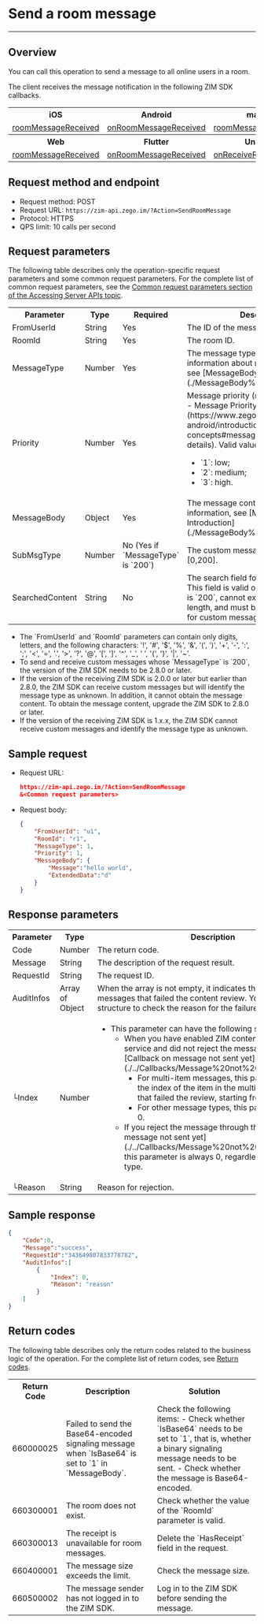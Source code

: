 # Send a room message

---

## Overview

You can call this operation to send a message to all online users in a room.

The client receives the message notification in the following ZIM SDK callbacks.

<table>

<tbody><tr>
<th>iOS</th>
<th>Android</th>
<th>macOS</th>
<th>Windows</th>
</tr>
<tr>
<td><a href="https://docs.zegocloud.com/article/api?doc=zim_API~objective-c_ios~protocol~ZIMEventHandler#zim-room-message-received-info-from-room-id" target="_blank" rel="noopener">roomMessageReceived</a></td>
<td><a href="https://docs.zegocloud.com/article/api?doc=zim_API~java_android~class~ZIMEventHandler#on-room-message-received" target="_blank" rel="noopener">onRoomMessageReceived</a></td>
<td><a href="https://docs.zegocloud.com/article/api?doc=zim_API~objective-c_macos~protocol~ZIMEventHandler#zim-room-message-received-info-from-room-id" target="_blank" rel="noopener">roomMessageReceived</a></td>
<td><a href="https://docs.zegocloud.com/article/api?doc=zim_API~cpp_windows~class~ZIMEventHandler#on-room-message-received" target="_blank" rel="noopener">onRoomMessageReceived</a></td>
</tr>
<tr>
<th>Web</th>
<th>Flutter</th>
<th>Unity3D</th>
<th>React Native</th>
</tr>
<tr>
<td><a href="https://docs.zegocloud.com/article/api?doc=zim_API~javascript_web~interface~ZIMEventHandler#room-message-received" target="_blank" rel="noopener">roomMessageReceived</a></td>
<td><a href="https://pub.dev/documentation/zego_zim/latest/zego_zim/ZIMEventHandler/onRoomMessageReceived.html" target="_blank" rel="noopener">onRoomMessageReceived</a></td>
<td><a href="https://docs.zegocloud.com/article/api?doc=zim_API~cs_unity3d~class~ZIMEventHandler#on-receive-room-message" target="_blank" rel="noopener">onReceiveRoomMessage</a></td>
<td><a href="https://docs.zegocloud.com/article/api?doc=zim_API~javascript_react-native~interface~ZIMEventHandler#room-message-received" target="_blank" rel="noopener">roomMessageReceived</a></td>
</tr>
</tbody></table>

## Request method and endpoint

- Request method: POST
- Request URL: `https://zim-api.zego.im/?Action=SendRoomMessage`
- Protocol: HTTPS
- QPS limit: 10 calls per second

## Request parameters

The following table describes only the operation-specific request parameters and some common request parameters. For the complete list of common request parameters, see the [Common request parameters section of the Accessing Server APIs topic](../Accessing%20Server%20APIs.mdx#common-parameters).

<table>

<tbody><tr>
<th>Parameter</th>
<th>Type</th>
<th>Required</th>
<th>Description</th>
</tr>
<tr>
<td>FromUserId</td>
<td>String</td>
<td>Yes</td>
<td>The ID of the message sender.</td>
</tr>
<tr>
<td>RoomId</td>
<td>String</td>
<td>Yes</td>
<td>The room ID.</td>
</tr>
<tr>
<td>MessageType</td>
<td>Number</td>
<td>Yes</td>
<td>The message type. For more information about room message types, see [MessageBody Introduction](./MessageBody%20Introduction.mdx).</td>
</tr>
<tr>
<td>Priority</td>
<td>Number</td>
<td>Yes</td>
<td>Message priority (read [Basic Concepts - Message Priority](https://www.zegocloud.com/docs/zim-android/introduction/basic-concepts#message-priority) for details). Valid values:<p></p><ul><li>`1`: low;</li><li>`2`: medium;</li><li>`3`: high.</li></ul></td>
</tr>
<tr>
<td>MessageBody</td>
<td>Object</td>
<td>Yes</td>
<td>The message content. For more information, see [MessageBody Introduction](./MessageBody%20Introduction.mdx).</td>
</tr>
<tr>
<td>SubMsgType</td>
<td>Number</td>
<td>No (Yes if `MessageType` is `200`)</td>
<td>The custom message type. Value range: [0,200].</td>
</tr>
<tr>
<td>SearchedContent</td>
<td>String</td>
<td>No</td>
<td>The search field for a custom message. This field is valid only if `MessageType` is `200`, cannot exceed 64 bytes in length, and must be specified to search for custom messages in the client.</td>
</tr>
</tbody></table>

<Note title="Note">

- The \`FromUserId\` and \`RoomId\` parameters can contain only digits, letters, and the following characters: '!', '#', '$', '%', '\&', '(', ')', '+', '-', ':', ';', '\<', '=', '.', '>', '?', '@', '[', ']', '\^', '_', ' ', '{', '}', '|', '~'.
- To send and receive custom messages whose \`MessageType\` is \`200\`, the version of the ZIM SDK needs to be 2.8.0 or later.
- If the version of the receiving ZIM SDK is 2.0.0 or later but earlier than 2.8.0, the ZIM SDK can receive custom messages but will identify the message type as unknown. In addition, it cannot obtain the message content. To obtain the message content, upgrade the ZIM SDK to 2.8.0 or later.
- If the version of the receiving ZIM SDK is 1.x.x, the ZIM SDK cannot receive custom messages and identify the message type as unknown.
</Note>

## Sample request

- Request URL:
  
  ```json
  https://zim-api.zego.im/?Action=SendRoomMessage
  &<Common request parameters>
  ```

- Request body:
  
  ```json
  {
      "FromUserId": "u1",
      "RoomId": "r1",
      "MessageType": 1,
      "Priority": 1,
      "MessageBody": {
          "Message":"hello world",
          "ExtendedData":"d"
      }
  }
  ```

## Response parameters

<table>

  <tbody><tr>
    <th>Parameter</th>
    <th>Type</th>
    <th>Description</th>
  </tr>
  <tr>
    <td>Code</td>
    <td>Number</td>
    <td>The return code.</td>
  </tr>
  <tr>
    <td>Message</td>
    <td>String</td>
    <td>The description of the request result.</td>
  </tr>
  <tr>
    <td>RequestId</td>
    <td>String</td>
    <td>The request ID.</td>
  </tr>
  <tr>
<td>AuditInfos</td>
<td>Array of Object</td>
<td>When the array is not empty, it indicates that there are messages that failed the content review. You can use this structure to check the reason for the failure.</td>
</tr>
<tr>
<td>└Index</td>
<td>Number</td>
<td><ul><li>This parameter can have the following situations:<ul><li>When you have enabled ZIM content moderation service and did not reject the message through the [Callback on message not sent yet](./../Callbacks/Message%20not%20sent%20yet.mdx): <ul><li>For multi-item messages, this parameter indicates the index of the item in the multi-item message that failed the review, starting from 0.</li><li>For other message types, this parameter is always 0.</li></ul></li><li>If you reject the message through the [Callback on message not sent yet](./../Callbacks/Message%20not%20sent%20yet.mdx), this parameter is always 0, regardless of the message type.</li></ul></li></ul></td>
</tr>
<tr>
<td>└Reason</td>
<td>String</td>
<td>Reason for rejection.</td>
</tr>
</tbody></table>

## Sample response

```json
{
    "Code":0,
    "Message":"success",
    "RequestId":"343649807833778782",
    "AuditInfos":[
        {
            "Index": 0,
            "Reason": "reason"
        }
    ] 
}
```

## Return codes

The following table describes only the return codes related to the business logic of the operation. For the complete list of return codes, see [Return codes](../Return%20codes.mdx).

<table>

<tbody><tr>
<th>Return Code</th>
<th>Description</th>
<th>Solution</th>
</tr>
<tr>
<td>660000025</td>
<td>Failed to send the Base64-encoded signaling message when `IsBase64` is set to `1` in `MessageBody`.</td>
<td>Check the following items: - Check whether `IsBase64` needs to be set to `1`, that is, whether a binary signaling message needs to be sent. - Check whether the message is Base64-encoded.</td>
</tr>
<tr>
<td>660300001</td>
<td>The room does not exist.</td>
<td>Check whether the value of the `RoomId` parameter is valid.</td>
</tr>
<tr>
<td>660300013</td>
<td>The receipt is unavailable for room messages.</td>
<td>Delete the `HasReceipt` field in the request.</td>
</tr>
<tr>
<td>660400001</td>
<td>The message size exceeds the limit.</td>
<td>Check the message size.</td>
</tr>
<tr>
<td>660500002</td>
<td>The message sender has not logged in to the ZIM SDK.</td>
<td>Log in to the ZIM SDK before sending the message.</td>
</tr>
</tbody></table>
